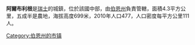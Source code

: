 '''阿爾布利根'''是[[瑞士|瑞士]]的城鎮，位於該國中部，由[[伯恩州|伯恩州]]負責管轄，面積4.3平方公里，五成半是農地，海拔高度699米，2010年人口477，人口密度每平方公里111人。

{{Switzerland-geo-stub}}
[[Category:伯恩州的市镇|Category:伯恩州的市镇]]